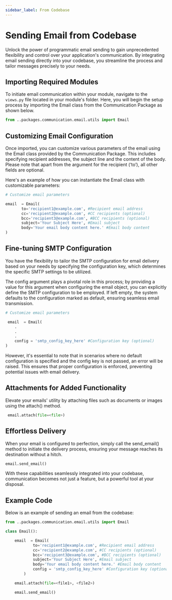 ```yaml
---
sidebar_label: From Codebase
---
```


# Sending Email from Codebase

Unlock the power of programmatic email sending to gain unprecedented flexibility and control over your application's communication. By integrating email sending directly into your codebase, you streamline the process and tailor messages precisely to your needs.

## Importing Required Modules

To initiate email communication within your module, navigate to the `views.py` file located in your module's folder. Here, you will begin the setup process by importing the Email class from the Communication Package as shown below.

```python
from ..packages.communication.email.utils import Email
```

## Customizing Email Configuration

Once imported, you can customize various parameters of the email using the Email class provided by the Communication Package. This includes specifying recipient addresses, the subject line and the content of the body. Please note that apart from the argument for the recipient (‘to’), all other fields are optional. 

Here's an example of how you can instantiate the Email class with customizable parameters:

 ```python
 # Customize email parameters

 email  = Email(       
        to='recipient1@example.com', #Recipient email address
        cc='recipient2@example.com', #CC recipients (optional)
        bcc='recipient3@example.com', #BCC recipients (optional)
        subject='Your Subject Here', #Email subject
        body='Your email body content here.' #Email body content
)
```
## Fine-tuning SMTP Configuration

You have the flexibility to tailor the SMTP configuration for email delivery based on your needs by specifying the configuration key, which determines the specific SMTP settings to be utilized. 

The config argument plays a pivotal role in this process; by providing a value for this argument when configuring the email object, you can explicitly define the SMTP configuration to be employed. If left empty, the system defaults to the configuration marked as default, ensuring seamless email transmission.

```python
# Customize email parameters

 email  = Email(
    .
    .
    .
    config = 'smtp_config_key_here' #Configuration key (optional)
)
```

However, it's essential to note that in scenarios where no default configuration is specified and the config key is not passed, an error will be raised. This ensures that proper configuration is enforced, preventing potential issues with email delivery.

## Attachments for Added Functionality

Elevate your emails' utility by attaching files such as documents or images using the attach() method.

```python
 email.attach(file=<file>)
```
## Effortless Delivery

When your email is configured to perfection, simply call the send_email() method to initiate the delivery process, ensuring your message reaches its destination without a hitch.
```python
email.send_email()
```
With these capabilities seamlessly integrated into your codebase, communication becomes not just a feature, but a powerful tool at your disposal.

## Example Code

Below is an example of sending an email from the codebase:
```python
from ..packages.communication.email.utils import Email

class Email():

    email  = Email(       
            to='recipient1@example.com', #Recipient email address
            cc='recipient2@example.com', #CC recipients (optional)
            bcc='recipient3@example.com', #BCC recipients (optional)
            subject='Your Subject Here', #Email subject
            body='Your email body content here.' #Email body content
            config = 'smtp_config_key_here' #Configuration key (optional)
        )

    email.attach(file=<file1>, <file2>)

    email.send_email()
```